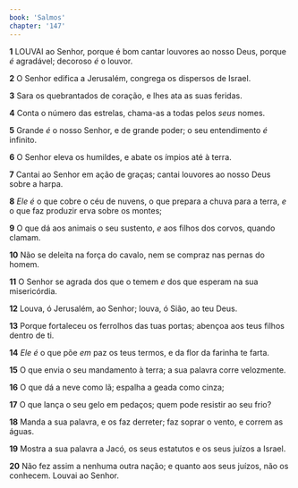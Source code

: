 ```yaml
---
book: 'Salmos'
chapter: '147'
---
```


**1** LOUVAI ao Senhor, porque é bom cantar louvores ao nosso Deus, porque _é_ agradável; decoroso _é_ o louvor.

**2** O Senhor edifica a Jerusalém, congrega os dispersos de Israel.

**3** Sara os quebrantados de coração, e lhes ata as suas feridas.

**4** Conta o número das estrelas, chama-as a todas pelos _seus_ nomes.

**5** Grande _é_ o nosso Senhor, e de grande poder; o seu entendimento _é_ infinito.

**6** O Senhor eleva os humildes, e abate os ímpios até à terra.

**7** Cantai ao Senhor em ação de graças; cantai louvores ao nosso Deus sobre a harpa.

**8** _Ele é_ o que cobre o céu de nuvens, o que prepara a chuva para a terra, _e_ o que faz produzir erva sobre os montes;

**9** O que dá aos animais o seu sustento, _e_ aos filhos dos corvos, quando clamam.

**10** Não se deleita na força do cavalo, nem se compraz nas pernas do homem.

**11** O Senhor se agrada dos que o temem _e_ dos que esperam na sua misericórdia.

**12** Louva, ó Jerusalém, ao Senhor; louva, ó Sião, ao teu Deus.

**13** Porque fortaleceu os ferrolhos das tuas portas; abençoa aos teus filhos dentro de ti.

**14** _Ele é_ o que põe _em_ paz os teus termos, e da flor da farinha te farta.

**15** O que envia o seu mandamento à terra; a sua palavra corre velozmente.

**16** O que dá a neve como lã; espalha a geada como cinza;

**17** O que lança o seu gelo em pedaços; quem pode resistir ao seu frio?

**18** Manda a sua palavra, e os faz derreter; faz soprar o vento, e correm as águas.

**19** Mostra a sua palavra a Jacó, os seus estatutos e os seus juízos a Israel.

**20** Não fez assim a nenhuma outra nação; e quanto aos seus juízos, não os conhecem. Louvai ao Senhor.

